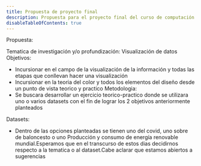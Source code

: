 ```yaml
---
title: Propuesta de proyecto final
description: Propuesta para el proyecto final del curso de computación visual
disableTableOfContents: true
---
```


Propuesta:

Tematica de investigación y/o profundización: Visualización de datos
Objetivos:

- Incursionar en el campo de la visualización de la información y todas las etapas que conllevan hacer una visualización
- Incursionar en la teoria del color y todos los elementos del diseño desde un punto de vista teorico y practico
  Metodologia:
- Se buscara desarrollar un ejercicio teorico-practico donde se utilizara uno o varios datasets con el fin
  de lograr los 2 objetivos anteriormente planteados

Datasets:

- Dentro de las opciones planteadas se tienen uno del covid, uno sobre de baloncesto o uno Producción y consumo de energía renovable mundial.Esperamos que
  en el transcurso de estos dias decidirnos respecto a la tematica o al dataset.Cabe aclarar que estamos abiertos a sugerencias
